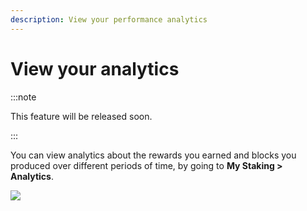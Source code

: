 ```yaml
---
description: View your performance analytics
---
```



# View your analytics

:::note

This feature will be released soon.

:::

You can view analytics about the rewards you earned and blocks you produced over different periods of time, by going to **My Staking > Analytics**.

<img src={analytics} width={1280} />
